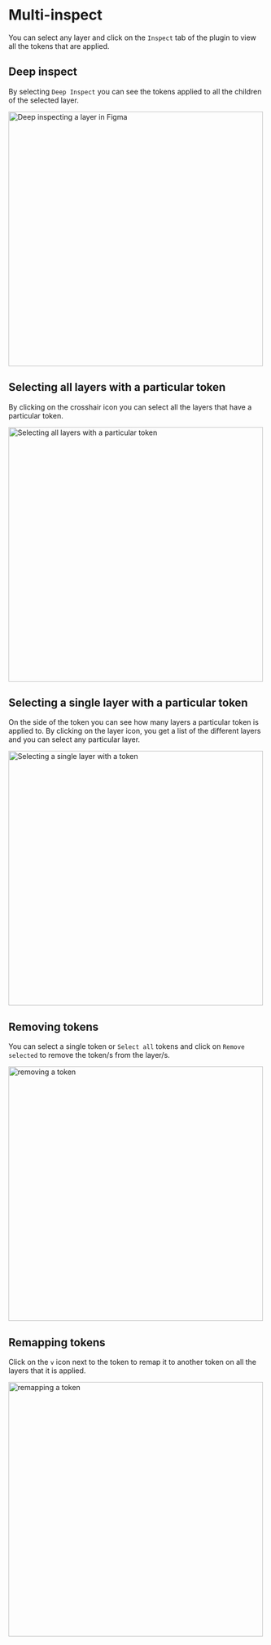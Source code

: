 # Multi-inspect

You can select any layer and click on the `Inspect` tab of the plugin to view all the tokens that are applied.




<ReactPlayer
  muted
  width="100%"
  height="auto"
  loop
  playing
  controls
  alt="multi-inspect in action"
  url="/multi-inspect.mov"
/>

## Deep inspect

By selecting `Deep Inspect` you can see the tokens applied to all the children of the selected layer.


<img src='../multi-inspect-deep-inspect.png' alt="Deep inspecting a layer in Figma" width="500" />

## Selecting all layers with a particular token

By clicking on the crosshair icon you can select all the layers that have a particular token.


<img src='../multi-inspect-select-all.png' alt="Selecting all layers with a particular token" width="500" />

## Selecting a single layer with a particular token

On the side of the token you can see how many layers a particular token is applied to. By clicking on the layer icon, you get a list of the different layers and you can select any particular layer.



<img src='../multi-inspect-select-one.png' alt="Selecting a single layer with a token" width="500" />

## Removing tokens

You can select a single token or `Select all` tokens and click on `Remove selected` to remove the token/s from the layer/s.



<img src='../multi-inspect-remove.png' alt="removing a token" width="500" />

## Remapping tokens

Click on the `v` icon next to the token to remap it to another token on all the layers that it is applied.



<img src='../multi-inspect-remap.png' alt="remapping a token" width="500" />